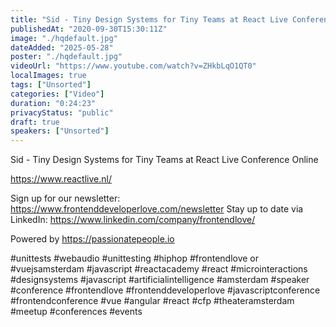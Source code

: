 ```yaml
---
title: "Sid - Tiny Design Systems for Tiny Teams at React Live Conference Online"
publishedAt: "2020-09-30T15:30:11Z"
image: "./hqdefault.jpg"
dateAdded: "2025-05-28"
poster: "./hqdefault.jpg"
videoUrl: "https://www.youtube.com/watch?v=ZHkbLqO1QT0"
localImages: true
tags: ["Unsorted"]
categories: ["Video"]
duration: "0:24:23"
privacyStatus: "public"
draft: true
speakers: ["Unsorted"]
---
```

Sid - Tiny Design Systems for Tiny Teams at React Live Conference Online

https://www.reactlive.nl/

Sign up for our newsletter: https://www.frontenddeveloperlove.com/newsletter
Stay up to date via LinkedIn: https://www.linkedin.com/company/frontendlove/

Powered by https://passionatepeople.io

#unittests #webaudio #unittesting #hiphop #frontendlove or #vuejsamsterdam #javascript #reactacademy #react #microinteractions #designsystems #javascript #artificialintelligence #amsterdam #speaker #conference #frontendlove #frontenddeveloperlove #javascriptconference #frontendconference #vue #angular #react #cfp #theateramsterdam #meetup #conferences #events
